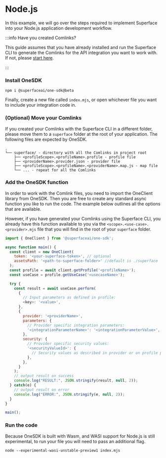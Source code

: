 # Node.js

In this example, we will go over the steps required to implement Superface into your Node.js application development workflow.

:::info Have you created Comlinks?

This guide assumes that you have already
installed and run the Superface CLI to generate the Comlinks for the API
integration you want to work with. If not, please [start
here](../introduction/quick-start-sdk.mdx).

:::

<div class="count-steps-h3">

### Install OneSDK

```shell
npm i @superfaceai/one-sdk@beta
```

Finally, create a new file called `index.mjs`, or open whichever file you want to include your integration code in.

### (Optional) Move your Comlinks

If you created your Comlinks with the Superface CLI in a different folder, please move them to a `superface` folder at the root of your application. The following files are expected by OneSDK.

```text
.
└── superface/ - directory with all the Comlinks in project root
    ├── <profileScope>.<profileName>.profile - profile file
    ├── <providerName>.provider.json - provider file
    ├── <profileScope>.<profileName>.<providerName>.map.js - map file
    └── ... - repeat for all the Comlinks
```

### Add the OneSDK function

In order to work with the Comlink files, you need to import the OneClient library from OneSDK. Then you are free to create any standard async function you like to run the code. The example below outlines all the options that are available.

However, if you have generated your Comlinks using the Superface CLI, you already have this function available to you via the `<scope>.<use-case>.<provider>.mjs` file that you will find in the root of your `superface` folder.

```js
import { OneClient } from '@superfaceai/one-sdk';

async function main() {
  const client = new OneClient(
    token: '<your-superface-token>', // optional
    assetsPath: '<path-to-superface-folder>' //default is ./superface
  );
  const profile = await client.getProfile('<profileName>');
  const useCase = profile.getUseCase('<usecaseName>');

  try {
    const result = await useCase.perform(
      {
        // Input parameters as defined in profile:
        <key>: '<value>',
      },
      {
        provider: '<providerName>',
        parameters: {
          // Provider specific integration parameters:
          '<integrationParameterName>': '<integrationParameterValue>',
        },
        security: {
          // Provider specific security values:
          '<securityValueId>': {
            // Security values as described in provider or on profile page
          },
        },
      }
    );
    // output result on success
    console.log("RESULT:", JSON.stringify(result, null, 2));
  } catch(e) {
    // output result on error
    console.log("ERROR:", JSON.stringify(e, null, 2));
  }
}

main();
```

### Run the code

Because OneSDK is built with Wasm, and WASI support for Node.js is still experimental, to run your file you will need to pass an additional flag.

```shell
node --experimental-wasi-unstable-preview1 index.mjs
```

</div>
